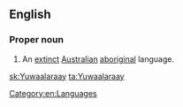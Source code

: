==English==

===Proper noun===
{{en-proper noun}}

# An [[extinct]] [[Australian]] [[aboriginal]] language.

[[Category:en:Languages]]
[[sk:Yuwaalaraay]]
[[ta:Yuwaalaraay]]